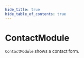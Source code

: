 ```yaml
---
hide_title: true
hide_table_of_contents: true
---
```



# ContactModule

<code>ContactModule</code> shows a contact form.

<Section id="demo-articles">
  <ContactModule contact={{
      to: "me@acme.com",
      apiUrl: "http://localhost/contact",
      title: "Contact us!!",
      description: "OUR TEAM INCLUDES GREAT THINKERS, TECHNOLOGISTS AND BUSINESS MINDS.",
      footnote: `Lorem ipsum dolor sit amet, consectetur adipisicing elit,
                  sed do eiusmod tempor incididunt ut labore et dolore magna aliqua.
                  Ut enim ad minim veniam, quis nostrud exercitation
                  ullamco laboris nisi ut aliquip ex ea commodo`,
      address: [
        "info@fahem.me",
        "south baluadanga, UK",
        "+880174120000,+880174120000,",
      ],
      social: social
  }} />
</Section>
